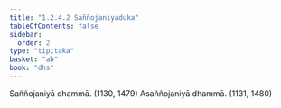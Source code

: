 ```yaml
---
title: "1.2.4.2 Saññojaniyaduka"
tableOfContents: false
sidebar:
  order: 2
type: "tipitaka"
basket: "ab"
book: "dhs"
---
```



<DynamicBreadcrumb />

<Division number="43" book="dhs">

<Paragraph number="112" book="dhs">
Saññojaniyā dhammā. (<Emphasis>1130, 1479</Emphasis>)
</Paragraph>

<Paragraph number="113" book="dhs">
Asaññojaniyā dhammā. (<Emphasis>1131, 1480</Emphasis>)
</Paragraph>
</Division>
